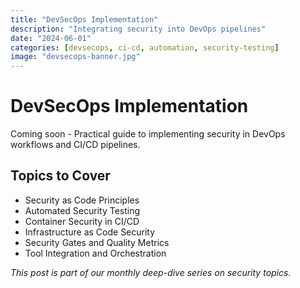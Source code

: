 ```yaml
---
title: "DevSecOps Implementation"
description: "Integrating security into DevOps pipelines"
date: "2024-06-01"
categories: [devsecops, ci-cd, automation, security-testing]
image: "devsecops-banner.jpg"
---
```


# DevSecOps Implementation

Coming soon - Practical guide to implementing security in DevOps workflows and CI/CD pipelines.

## Topics to Cover

- Security as Code Principles
- Automated Security Testing
- Container Security in CI/CD
- Infrastructure as Code Security
- Security Gates and Quality Metrics
- Tool Integration and Orchestration

*This post is part of our monthly deep-dive series on security topics.*
